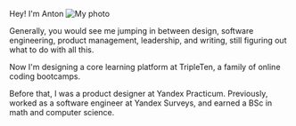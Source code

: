 
Hey! I'm Anton ![My photo](/anton-fresher.jpeg)

Generally, you would see me jumping in between design, software engineering, product management, leadership, and writing, still figuring out what to do with all this.

Now I'm designing a core learning platform at <Link href='https://tripleten.com' view='filled' color='#ff976b'>TripleTen</Link>, a family of online coding bootcamps.

Before that, I was a product designer at <Link href='https://practicum.yandex.ru' view='filled' color='#d5d6d8'>Yandex Practicum</Link>. Previously, worked as a software engineer at <Link href='https://surveys.yandex.com/' view='filled' color='#b8caf4'>Yandex Surveys</Link>, and earned a BSc in math and computer science.
